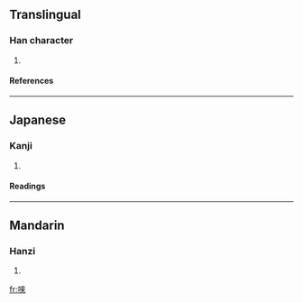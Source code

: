 ==Translingual==
===Han character===
{{Han char|rn=30|rad=口|as=08|sn=11|four=6409<sub>8</sub>|canj=口木人人 (RDOO)}}
# {{defn|Han}}
====References====
{{Han ref|kx=0194.080|dkj=03779|dj=0414.140|hdz=10637.090|uh=553B|ud=21819|bh=D4A8|bd=54440}}
----
==Japanese==
===Kanji===
{{ja-kanji|grade=|rs=口08}}
# {{defn|Japanese}} 
====Readings====
{{ja-readings|on=[[らい]] (rai)|kun=[[うたう]] (utau)}}
----
==Mandarin==
===Hanzi===
{{cmn-hanzi|pin=[[lǎi]] ([[lai3]])|wg=lai<sup>3</sup>}}
# {{defn|Mandarin}}

[[fr:唻]]